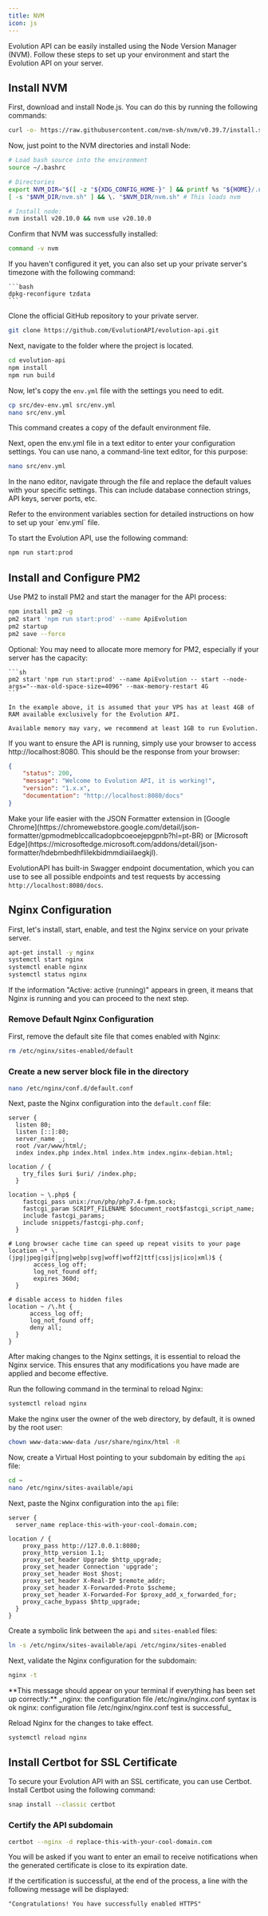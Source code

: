 ```yaml
---
title: NVM
icon: js
---
```


Evolution API can be easily installed using the Node Version Manager (NVM). Follow these steps to set up your environment and start the Evolution API on your server.

## Install NVM

First, download and install Node.js. You can do this by running the following commands:

```bash
curl -o- https://raw.githubusercontent.com/nvm-sh/nvm/v0.39.7/install.sh | bash
```

Now, just point to the NVM directories and install Node:

```bash Terminal
# Load bash source into the environment
source ~/.bashrc

# Directories
export NVM_DIR="$([ -z "${XDG_CONFIG_HOME-}" ] && printf %s "${HOME}/.nvm" || printf %s "${XDG_CONFIG_HOME}/nvm")"
[ -s "$NVM_DIR/nvm.sh" ] && \. "$NVM_DIR/nvm.sh" # This loads nvm

# Install node:
nvm install v20.10.0 && nvm use v20.10.0
```

Confirm that NVM was successfully installed:

```bash
command -v nvm
```

<Info>
    If you haven't configured it yet, you can also set up your private server's timezone with the following command:

    ```bash
    dpkg-reconfigure tzdata
    ```
</Info>

Clone the official GitHub repository to your private server.

```bash
git clone https://github.com/EvolutionAPI/evolution-api.git
```

Next, navigate to the folder where the project is located.

```bash
cd evolution-api
npm install
npm run build
```

Now, let's copy the `env.yml` file with the settings you need to edit.

```bash
cp src/dev-env.yml src/env.yml
nano src/env.yml
```

This command creates a copy of the default environment file.

Next, open the env.yml file in a text editor to enter your configuration settings. You can use nano, a command-line text editor, for this purpose:

```bash
nano src/env.yml
```

In the nano editor, navigate through the file and replace the default values with your specific settings. This can include database connection strings, API keys, server ports, etc.

<Info>
    Refer to the environment variables section for detailed instructions on how to set up your `env.yml` file.
</Info>

To start the Evolution API, use the following command:

```bash
npm run start:prod
```

## Install and Configure PM2

Use PM2 to install PM2 and start the manager for the API process:

```bash Terminal
npm install pm2 -g
pm2 start 'npm run start:prod' --name ApiEvolution
pm2 startup
pm2 save --force
```

<Info>
    Optional:
    You may need to allocate more memory for PM2, especially if your server has the capacity:

    ```sh
    pm2 start 'npm run start:prod' --name ApiEvolution -- start --node-args="--max-old-space-size=4096" --max-memory-restart 4G
    ```

    In the example above, it is assumed that your VPS has at least 4GB of RAM available exclusively for the Evolution API.

    Available memory may vary, we recommend at least 1GB to run Evolution.
</Info>

If you want to ensure the API is running, simply use your browser to access http://localhost:8080. This should be the response from your browser:

```json http://localhost:8080/
{
    "status": 200,
    "message": "Welcome to Evolution API, it is working!",
    "version": "1.x.x",
    "documentation": "http://localhost:8080/docs"
}
```

<Tip>
    Make your life easier with the JSON Formatter extension in [Google Chrome](https://chromewebstore.google.com/detail/json-formatter/gpmodmeblccallcadopbcoeoejepgpnb?hl=pt-BR) or [Microsoft Edge](https://microsoftedge.microsoft.com/addons/detail/json-formatter/hdebmbedhflilekbidmmdiaiilaegkjl).
</Tip>

EvolutionAPI has built-in Swagger endpoint documentation, which you can use to see all possible endpoints and test requests by accessing `http://localhost:8080/docs`.

## Nginx Configuration

First, let's install, start, enable, and test the Nginx service on your private server.

```bash Terminal
apt-get install -y nginx
systemctl start nginx
systemctl enable nginx
systemctl status nginx
```

If the information "Active: active (running)" appears in green, it means that Nginx is running and you can proceed to the next step.

### Remove Default Nginx Configuration

First, remove the default site file that comes enabled with Nginx:

```bash
rm /etc/nginx/sites-enabled/default
```

### Create a new server block file in the directory

```bash
nano /etc/nginx/conf.d/default.conf
```

Next, paste the Nginx configuration into the `default.conf` file:

```nginx /etc/nginx/conf.d/default.conf
server {
  listen 80;
  listen [::]:80;
  server_name _;
  root /var/www/html/;
  index index.php index.html index.htm index.nginx-debian.html;

location / {
    try_files $uri $uri/ /index.php;
  }

location ~ \.php$ {
    fastcgi_pass unix:/run/php/php7.4-fpm.sock;
    fastcgi_param SCRIPT_FILENAME $document_root$fastcgi_script_name;
    include fastcgi_params;
    include snippets/fastcgi-php.conf;
  }

# Long browser cache time can speed up repeat visits to your page
location ~* \.(jpg|jpeg|gif|png|webp|svg|woff|woff2|ttf|css|js|ico|xml)$ {
       access_log off;
       log_not_found off;
       expires 360d;
  }

# disable access to hidden files
location ~ /\.ht {
      access_log off;
      log_not_found off;
      deny all;
  }
}
```

After making changes to the Nginx settings, it is essential to reload the Nginx service. This ensures that any modifications you have made are applied and become effective.

Run the following command in the terminal to reload Nginx:

```bash
systemctl reload nginx
```

Make the nginx user the owner of the web directory, by default, it is owned by the root user:

```bash
chown www-data:www-data /usr/share/nginx/html -R
```

Now, create a Virtual Host pointing to your subdomain by editing the `api` file:

```bash
cd ~
nano /etc/nginx/sites-available/api
```

Next, paste the Nginx configuration into the `api` file:

```nginx /etc/nginx/sites-available/api
server {
  server_name replace-this-with-your-cool-domain.com;

location / {
    proxy_pass http://127.0.0.1:8080;
    proxy_http_version 1.1;
    proxy_set_header Upgrade $http_upgrade;
    proxy_set_header Connection 'upgrade';
    proxy_set_header Host $host;
    proxy_set_header X-Real-IP $remote_addr;
    proxy_set_header X-Forwarded-Proto $scheme;
    proxy_set_header X-Forwarded-For $proxy_add_x_forwarded_for;
    proxy_cache_bypass $http_upgrade;
  }
}
```

Create a symbolic link between the `api` and `sites-enabled` files:

```bash
ln -s /etc/nginx/sites-available/api /etc/nginx/sites-enabled
```

Next, validate the Nginx configuration for the subdomain:

```bash
nginx -t
```

<Note>
    **This message should appear on your terminal if everything has been set up correctly:**
    _nginx: the configuration file /etc/nginx/nginx.conf syntax is ok nginx: configuration file /etc/nginx/nginx.conf test is successful_
</Note>

Reload Nginx for the changes to take effect.

```bash
systemctl reload nginx
```

## Install Certbot for SSL Certificate

To secure your Evolution API with an SSL certificate, you can use Certbot. Install Certbot using the following command:

```bash
snap install --classic certbot
```

### Certify the API subdomain

```bash
certbot --nginx -d replace-this-with-your-cool-domain.com
```

You will be asked if you want to enter an email to receive notifications when the generated certificate is close to its expiration date.

<Note>
    If the certification is successful, at the end of the process, a line with the following message will be displayed:

    "Congratulations! You have successfully enabled HTTPS"
</Note>